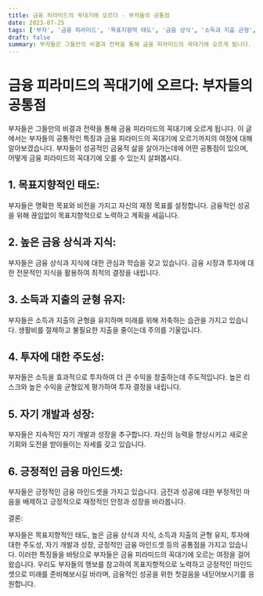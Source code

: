 ```yaml
---
title: 금융 피라미드의 꼭대기에 오르다 - 부자들의 공통점
date: 2023-07-25
tags: ['부자', '금융 피라미드', '목표지향적 태도', '금융 상식', '소득과 지출 균형', '투자', '자기 개발', '긍정적 마인드셋', '금융적 성공']
draft: false
summary: 부자들은 그들만의 비결과 전략을 통해 금융 피라미드의 꼭대기에 오르게 됩니다. 이 글에서는 부자들의 공통적인 특징과 금융 피라미드의 꼭대기에 오르기까지의 여정에 대해 알아보겠습니다. 부자들이 성공적인 금융적 삶을 살아가는데에 어떤 공통점이 있으며, 어떻게 금융 피라미드의 꼭대기에 오를 수 있는지 살펴봅시다.
---
```


# 금융 피라미드의 꼭대기에 오르다: 부자들의 공통점

부자들은 그들만의 비결과 전략을 통해 금융 피라미드의 꼭대기에 오르게 됩니다. 이 글에서는 부자들의 공통적인 특징과 금융 피라미드의 꼭대기에 오르기까지의 여정에 대해 알아보겠습니다. 부자들이 성공적인 금융적 삶을 살아가는데에 어떤 공통점이 있으며, 어떻게 금융 피라미드의 꼭대기에 오를 수 있는지 살펴봅시다.

## 1. 목표지향적인 태도:

부자들은 명확한 목표와 비전을 가지고 자신의 재정 목표를 설정합니다. 금융적인 성공을 위해 끊임없이 목표지향적으로 노력하고 계획을 세웁니다.

## 2. 높은 금융 상식과 지식:

부자들은 금융 상식과 지식에 대한 관심과 학습을 갖고 있습니다. 금융 시장과 투자에 대한 전문적인 지식을 활용하여 최적의 결정을 내립니다.

## 3. 소득과 지출의 균형 유지:

부자들은 소득과 지출의 균형을 유지하며 미래를 위해 저축하는 습관을 가지고 있습니다. 생활비를 절제하고 불필요한 지출을 줄이는데 주의를 기울입니다.

## 4. 투자에 대한 주도성:

부자들은 소득을 효과적으로 투자하여 더 큰 수익을 창출하는데 주도적입니다. 높은 리스크와 높은 수익을 균형있게 평가하여 투자 결정을 내립니다.

## 5. 자기 개발과 성장:

부자들은 지속적인 자기 개발과 성장을 추구합니다. 자신의 능력을 향상시키고 새로운 기회와 도전을 받아들이는 자세를 갖고 있습니다.

## 6. 긍정적인 금융 마인드셋:

부자들은 긍정적인 금융 마인드셋을 가지고 있습니다. 금전과 성공에 대한 부정적인 마음을 배제하고 긍정적으로 재정적인 안정과 성장을 바라봅니다.

결론:

부자들은 목표지향적인 태도, 높은 금융 상식과 지식, 소득과 지출의 균형 유지, 투자에 대한 주도성, 자기 개발과 성장, 긍정적인 금융 마인드셋 등의 공통점을 가지고 있습니다. 이러한 특징들을 바탕으로 부자들은 금융 피라미드의 꼭대기에 오르는 여정을 걸어왔습니다. 우리도 부자들의 행보를 참고하여 목표지향적으로 노력하고 긍정적인 마인드셋으로 미래를 준비해보시길 바라며, 금융적인 성공을 위한 첫걸음을 내딛어보시기를 응원합니다.
